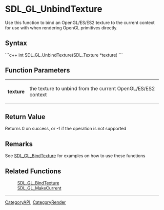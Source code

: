 <!-- pragma section-numbers off -->
<!-- pragma disable-camelcase -->
= SDL_GL_UnbindTexture =
Use this function to bind an OpenGL/ES/ES2 texture to the current context for use with when rendering OpenGL primitives directly.


== Syntax ==
```c++
int SDL_GL_UnbindTexture(SDL_Texture *texture)
```
== Function Parameters ==
{|
|'''texture''' 
|the texture to unbind from the current OpenGL/ES/ES2 context 
|}


== Return Value ==
Returns 0 on success, or -1 if the operation is not supported

== Remarks ==
See [[SDL_GL_BindTexture]] for examples on how to use these functions

== Related Functions ==
: [[SDL_GL_BindTexture]]
: [[SDL_GL_MakeCurrent]]

----
[[CategoryAPI]], [[CategoryRender]]
